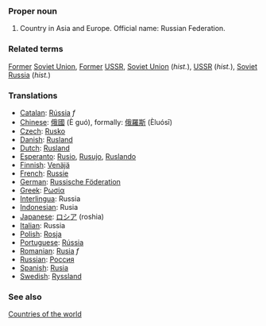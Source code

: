 ===Proper noun===
# Country in Asia and Europe. Official name: Russian Federation.

===Related terms===
[[Former]] [[Soviet Union]], [[Former]] [[USSR]], [[Soviet Union]] (''hist.''), [[USSR]] (''hist.''), [[Soviet Russia]] (''hist.'')

===Translations===
*[[Catalan]]: [[Rússia]] ''f''
*[[Chinese]]: [[俄國]] (È guó), formally: [[俄羅斯]] (Èluósī)
*[[Czech]]: [[Rusko]]
*[[Danish]]: [[Rusland]]
*[[Dutch]]: [[Rusland]]
*[[Esperanto]]: [[Rusio]], [[Rusujo]], [[Ruslando]]
*[[Finnish]]: [[Venäjä]]
*[[French]]: [[Russie]]
*[[German]]: [[Russische Föderation]]
*[[Greek]]: [[Ρωσία]]
*[[Interlingua]]: Russia
*[[Indonesian]]: Rusia
*[[Japanese]]: [[ロシア]] (roshia)
*[[Italian]]: Russia
*[[Polish]]: [[Rosja]]
*[[Portuguese]]: [[Rússia]]
*[[Romanian]]: [[Rusia]] ''f''
*[[Russian]]: [[Россия]]
*[[Spanish]]: [[Rusia]]
*[[Swedish]]: [[Ryssland]]

===See also===
[[Countries of the world]]